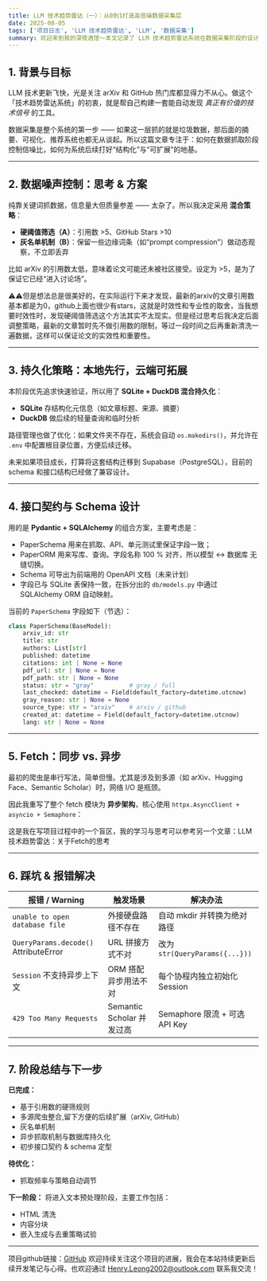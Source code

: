 ```yaml
---
title: LLM 技术趋势雷达（一）：从0到1打造高信噪数据采集层
date: 2025-08-05
tags: ['项目日志', 'LLM 技术趋势雷达', 'LLM', '数据采集']
summary: 欢迎来到我的深夜酒馆～本文记录了 LLM 技术趋势雷达系统在数据采集阶段的设计思考、技术实现与工程踩坑，聚焦于数据信噪比控制、持久化策略、接口规范与异步抓取机制。
---
```


## 1. 背景与目标

LLM 技术更新飞快，光是关注 arXiv 和 GitHub 热门库都显得力不从心。做这个「技术趋势雷达系统」的初衷，就是帮自己构建一套能自动发现 _真正有价值的技术信号_ 的工具。

数据采集是整个系统的第一步 —— 如果这一层抓的就是垃圾数据，那后面的摘要、可视化、推荐系统也都无从谈起。所以这篇文章专注于：如何在数据抓取阶段控制信噪比，如何为系统后续打好“结构化”与“可扩展”的地基。

---

## 2. 数据噪声控制：思考 & 方案

纯靠关键词抓数据，信息量大但质量参差 —— 太杂了。所以我决定采用 **混合策略**：

- **硬阈值筛选（A）**：引用数 >5、GitHub Stars >10
- **灰名单机制（B）**：保留一些边缘词条（如“prompt compression”）做动态观察，不立即丢弃

比如 arXiv 的引用数太低，意味着论文可能还未被社区接受。设定为 >5，是为了保证它已经“进入讨论场”。

⚠️⚠️但是想法总是很美好的，在实际运行下来才发现，最新的arxiv的文章引用数基本都是为0，github上面也很少有stars，这就是时效性和专业性的取舍，当我想要时效性时，发现硬阈值筛选这个方法其实不太现实。但是经过思考后我决定后面调整策略，最新的文章暂时先不做引用数的限制，等过一段时间之后再重新清洗一遍数据，这样可以保证论文的实效性和重要性。

---

## 3. 持久化策略：本地先行，云端可拓展

本阶段优先追求快速验证，所以用了 **SQLite + DuckDB 混合持久化**：

- **SQLite** 存结构化元信息（如文章标题、来源、摘要）
- **DuckDB** 做后续的轻量查询和临时分析

路径管理也做了优化：如果文件夹不存在，系统会自动 `os.makedirs()`，并允许在 `.env` 中配置根目录位置，方便后续迁移。

未来如果项目成长，打算将这套结构迁移到 Supabase（PostgreSQL），目前的 schema 和接口结构已经做了兼容设计。

---

## 4. 接口契约与 Schema 设计

用的是 **Pydantic + SQLAlchemy** 的组合方案，主要考虑是：

- PaperSchema 用来在抓取、API、单元测试里保证字段一致；
- PaperORM 用来写库、查询。字段名称 100 % 对齐，所以模型 ↔ 数据库 无缝切换。
- Schema 可导出为前端用的 OpenAPI 文档（未来计划）
- 字段已与 SQLite 表保持一致，在拆分出的 `db/models.py` 中通过 SQLAlchemy ORM 自动映射。

当前的 `PaperSchema` 字段如下（节选）：

```python
class PaperSchema(BaseModel):
    arxiv_id: str
    title: str
    authors: List[str]
    published: datetime
    citations: int | None = None
    pdf_url: str | None = None
    pdf_path: str | None = None
    status: str = "gray"          # gray / full
    last_checked: datetime = Field(default_factory=datetime.utcnow)
    gray_reason: str | None = None
    source_type: str = "arxiv"    # arxiv / github
    created_at: datetime = Field(default_factory=datetime.utcnow)
    lang: str | None = None
```

---

## 5. Fetch：同步 vs. 异步

最初的爬虫是串行写法，简单但慢。尤其是涉及到多源（如 arXiv、Hugging Face、Semantic Scholar）时，网络 I/O 是瓶颈。

因此我重写了整个 fetch 模块为 **异步架构**，核心使用 `httpx.AsyncClient + asyncio + Semaphore`：

这是我在写项目过程中的一个盲区，我的学习与思考可以参考另一个文章：LLM 技术趋势雷达：关于Fetch的思考

---

## 6. 踩坑 & 报错解决

| 报错 / Warning                        | 触发场景                  | 解决办法                       |
| ------------------------------------- | ------------------------- | ------------------------------ |
| `unable to open database file`        | 外接硬盘路径不存在        | 自动 mkdir 并转换为绝对路径    |
| `QueryParams.decode()` AttributeError | URL 拼接方式不对          | 改为 `str(QueryParams({...}))` |
| `Session` 不支持异步上下文            | ORM 搭配异步用法不对      | 每个协程内独立初始化 Session   |
| `429 Too Many Requests`               | Semantic Scholar 并发过高 | Semaphore 限流 + 可选 API Key  |

---

## 7. 阶段总结与下一步

**已完成：**

- 基于引用数的硬筛规则
- 多源爬虫整合,留下方便的后续扩展（arXiv, GitHub）
- 灰名单机制
- 异步抓取机制与数据库持久化
- 初步接口契约 & schema 定型

**待优化：**

- 抓取频率与策略自动调节

**下一阶段：**
将进入文本预处理阶段，主要工作包括：

- HTML 清洗
- 内容分块
- 嵌入生成与去重策略试验

---

项目github链接：[GitHub](https://github.com/Leong4/LLM-Trand-radar)
欢迎持续关注这个项目的进展，我会在本站持续更新后续开发笔记与心得。也欢迎通过 Henry.Leong2002@outlook.com 联系我交流！
